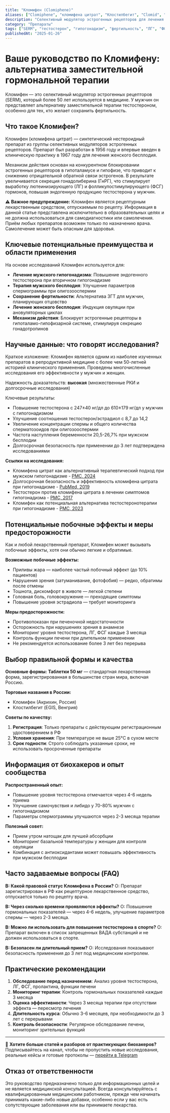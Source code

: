 ```yaml
---
title: "Кломифен (Clomiphene)"
aliases: ["Clomiphene", "кломифена цитрат", "Клостилбегит", "Clomid", "SERM"]
description: "Селективный модулятор эстрогенных рецепторов для лечения гипогонадизма и бесплодия с доказанной эффективностью"
category: "Препараты"
tags: ["SERM", "тестостерон", "гипогонадизм", "фертильность", "ЛГ", "ФСГ", "овуляция", "гормональная терапия"]
publishedAt: "2025-01-26"
---
```


# Ваше руководство по Кломифену: альтернатива заместительной гормональной терапии

Кломифен — это селективный модулятор эстрогенных рецепторов (SERM), который более 50 лет используется в медицине. У мужчин он представляет альтернативу заместительной терапии тестостероном, особенно для тех, кто желает сохранить фертильность.

## Что такое Кломифен?

Кломифен (кломифена цитрат) — синтетический нестероидный препарат из группы селективных модуляторов эстрогенных рецепторов. Препарат был разработан в 1956 году и впервые введен в клиническую практику в 1967 году для лечения женского бесплодия.

Механизм действия основан на конкурентном блокировании эстрогенных рецепторов в гипоталамусе и гипофизе, что приводит к снижению отрицательной обратной связи эстрогенов. В результате увеличивается секреция гонадолиберина (ГнРГ), что стимулирует выработку лютеинизирующего (ЛГ) и фолликулостимулирующего (ФСГ) гормонов, повышая эндогенную продукцию тестостерона у мужчин.

⚠️ **Важное предупреждение:**
Кломифен является рецептурным лекарственным средством, отпускаемым по рецепту. Информация в данной статье представлена исключительно в образовательных целях и не должна использоваться для самодиагностики или самолечения. Приём любых препаратов возможен только по назначению врача. Самолечение может быть опасным для здоровья.

## Ключевые потенциальные преимущества и области применения

На основе исследований Кломифен используется для:

- **Лечение мужского гипогонадизма**: Повышение эндогенного тестостерона при вторичном гипогонадизме
- **Терапия мужского бесплодия**: Улучшение параметров спермограммы при олигозооспермии
- **Сохранение фертильности**: Альтернатива ЗГТ для мужчин, планирующих отцовство
- **Лечение женского бесплодия**: Индукция овуляции при ановуляторных циклах
- **Механизм действия**: Блокирует эстрогенные рецепторы в гипоталамо-гипофизарной системе, стимулируя секрецию гонадотропинов

## Научные данные: что говорят исследования?

Краткое изложение:
Кломифен является одним из наиболее изученных препаратов в репродуктивной медицине с более чем 50-летней историей клинического применения. Проведены многочисленные исследования его эффективности у мужчин и женщин.

Надежность доказательств: **высокая** (множественные РКИ и долгосрочные исследования)

Ключевые результаты:
- Повышение тестостерона с 247±40 нг/дл до 610±179 нг/дл у мужчин с гипогонадизмом
- Улучшение соотношения тестостерон/эстрадиол с 8,7 до 14,2
- Увеличение концентрации спермы и общего количества сперматозоидов при олигозооспермии
- Частота наступления беременности 20,5-26,7% при мужском бесплодии
- Долгосрочная безопасность при применении до 3 лет подтверждена исследованиями

**Ссылки на исследования:**
- Кломифена цитрат как альтернативный терапевтический подход при мужском гипогонадизме - [PMC, 2024](https://pmc.ncbi.nlm.nih.gov/articles/PMC11435126/)
- Долгосрочная безопасность и эффективность кломифена цитрата при гипогонадизме - [PubMed, 2019](https://pubmed.ncbi.nlm.nih.gov/31216250/)
- Тестостерон против кломифена цитрата в лечении симптомов гипогонадизма - [PMC, 2017](https://www.ncbi.nlm.nih.gov/pmc/articles/PMC5508437/)
- Кломифен как потенциальная альтернатива тестостеронотерапии при гипогонадизме - [PMC, 2023](https://pmc.ncbi.nlm.nih.gov/articles/PMC10164424/)

## Потенциальные побочные эффекты и меры предосторожности

Как и любой лекарственный препарат, Кломифен может вызывать побочные эффекты, хотя они обычно легкие и обратимые.

**Возможные побочные эффекты:**
- Приливы жара — наиболее частый побочный эффект (до 10% пациентов)
- Нарушения зрения (затуманивание, фотофобия) — редко, обратимы после отмены
- Тошнота, дискомфорт в животе — легкой степени
- Головная боль, головокружение — преходящие симптомы
- Повышение уровня эстрадиола — требует мониторинга

**Меры предосторожности:**
- Противопоказан при печеночной недостаточности
- Осторожность при нарушениях зрения в анамнезе
- Мониторинг уровня тестостерона, ЛГ, ФСГ каждые 3 месяца
- Контроль функции печени при длительном применении
- Не рекомендуется использование более 3 лет без перерыва

## Выбор правильной формы и качества

**Основные формы:**
**Таблетки 50 мг** — стандартная лекарственная форма, зарегистрированная в большинстве стран мира, включая Россию.

**Торговые названия в России:**
- Кломифен (Акрихин, Россия)
- Клостилбегит (EGIS, Венгрия)

**Советы по качеству:**
1. **Регистрация**: Только препараты с действующим регистрационным удостоверением в РФ
2. **Условия хранения**: При температуре не выше 25°C в сухом месте
3. **Срок годности**: Строго соблюдать указанные сроки, не использовать просроченные препараты

## Информация от биохакеров и опыт сообщества

**Распространенный опыт:**
- Повышение уровня тестостерона отмечается через 4-6 недель приема
- Улучшение самочувствия и либидо у 70-80% мужчин с гипогонадизмом
- Параметры спермограммы улучшаются через 2-3 месяца терапии

**Полезный совет:**
- Прием утром натощак для лучшей абсорбции
- Мониторинг базальной температуры у женщин для контроля овуляции
- Комбинация с антиоксидантами может повышать эффективность при мужском бесплодии

## Часто задаваемые вопросы (FAQ)

**В: Какой правовой статус Кломифена в России?**
О: Препарат зарегистрирован в РФ как рецептурное лекарственное средство, отпускается только по рецепту врача.

**В: Через сколько времени проявляются эффекты?**
О: Повышение гормональных показателей — через 4-6 недель, улучшение параметров спермы — через 2-3 месяца.

**В: Можно ли использовать для повышения тестостерона в спорте?**
О: Препарат включен в список запрещенных ВАДА субстанций и не должен использоваться в спорте.

**В: Безопасен ли длительный прием?**
О: Исследования показывают безопасность применения до 3 лет под медицинским контролем.

## Практические рекомендации

1. **Обследование перед назначением**: Анализ уровня тестостерона, ЛГ, ФСГ, пролактина, функции печени
2. **Мониторинг терапии**: Контроль гормональных показателей каждые 3 месяца
3. **Оценка эффективности**: Через 3 месяца терапии при отсутствии эффекта — пересмотр лечения
4. **Длительность курса**: Обычно 3-6 месяцев, при необходимости до 3 лет с перерывами
5. **Контроль безопасности**: Регулярное обследование печени, мониторинг зрительных функций

---

🧠 **Хотите больше статей и разборов от практикующих биохакеров?**
Подписывайтесь на канал, чтобы не пропустить новые исследования, реальные кейсы и готовые протоколы — [перейти в Telegram](https://t.me/braintmind)

## Отказ от ответственности

Это руководство предназначено только для информационных целей и не является медицинской консультацией. Всегда консультируйтесь с квалифицированным медицинским работником, прежде чем начинать принимать какие-либо новые добавки, особенно если у вас есть сопутствующие заболевания или вы принимаете лекарства.